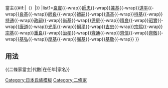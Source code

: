 {{Navbox
|name=二條家當主
|title=[[二條家]]{{#if:{{{1|}}}|{{{1|}}}|}}當主{{#if:{{{2|}}}|（{{{2|}}}）|}}
|list1={{Nowrap begin}}[[二條良實|良實]]{{-wrap}}[[二條師忠|師忠]]{{-wrap}}[[二條兼基|兼基]]{{-wrap}}[[二條道平|道平]]{{-wrap}}[[二條良基|良基]]{{-wrap}}[[二條師良|師良]]{{-wrap}}[[二條師嗣|師嗣]]{{-wrap}}[[二條滿基|滿基]]{{-wrap}}[[二條持基|持基]]{{-wrap}}[[二條持通|持通]]{{-wrap}}[[二條政嗣|政嗣]]{{-wrap}}[[二條尚基|尚基]]{{-wrap}}[[二條尹房|尹房]]{{-wrap}}[[二條晴良|晴良]]{{-wrap}}[[二條昭實|昭實]]{{-wrap}}[[二條康道|康道]]{{-wrap}}[[二條光平|光平]]{{-wrap}}[[二條綱平|綱平]]{{-wrap}}[[二條吉忠|吉忠]]{{-wrap}}[[二條宗熙|宗熙]]{{-wrap}}[[二條宗基|宗基]]{{-wrap}}[[二條重良|重良]]{{-wrap}}[[二條治孝|治孝]]{{-wrap}}[[二條齊通|齊通]]{{-wrap}}[[二條齊信|齊信]]{{-wrap}}[[二條齊敬|齊敬]]{{-wrap}}[[二條基弘|基弘]]{{-wrap}}[[二條厚基|厚基]]{{-wrap}}[[二條弼基|弼基]]{{-wrap}}[[二條基敬|基敬]]{{-wrap}}{{Nowrap end}}
}}<noinclude>
==用法==
<nowiki>{{二條家當主|代數|在任年|家名}}</nowiki>
[[Category:日本氏族模板]]
[[Category:二條家]]
</noinclude>